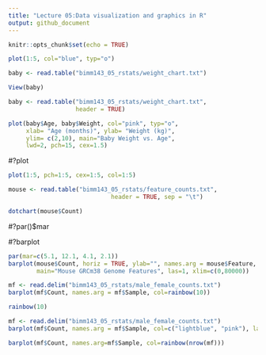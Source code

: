 ```yaml
---
title: "Lecture 05:Data visualization and graphics in R"
output: github_document
---
```


```r
knitr::opts_chunk$set(echo = TRUE)
```

```r
plot(1:5, col="blue", typ="o")
```

```r
baby <- read.table("bimm143_05_rstats/weight_chart.txt")
```

```r
View(baby)
```

```r
baby <- read.table("bimm143_05_rstats/weight_chart.txt", 
                   header = TRUE)
```

```r
plot(baby$Age, baby$Weight, col="pink", typ="o", 
     xlab= "Age (months)", ylab= "Weight (kg)",
     ylim= c(2,10), main="Baby Weight vs. Age",
     lwd=2, pch=15, cex=1.5)
```

#?plot

```r
plot(1:5, pch=1:5, cex=1:5, col=1:5)
```

```r
mouse <- read.table("bimm143_05_rstats/feature_counts.txt", 
                             header = TRUE, sep = "\t")
```

```r
dotchart(mouse$Count)
```

#?par()$mar

#?barplot
```r
par(mar=c(5.1, 12.1, 4.1, 2.1))
barplot(mouse$Count, horiz = TRUE, ylab="", names.arg = mouse$Feature, 
        main="Mouse GRCm38 Genome Features", las=1, xlim=c(0,80000))
```

```r
mf <- read.delim("bimm143_05_rstats/male_female_counts.txt")
barplot(mf$Count, names.arg = mf$Sample, col=rainbow(10))
```

```r
rainbow(10)
```

```r
mf <- read.delim("bimm143_05_rstats/male_female_counts.txt")
barplot(mf$Count, names.arg = mf$Sample, col=c("lightblue", "pink"), las=2)
```

```r
barplot(mf$Count, names.arg=mf$Sample, col=rainbow(nrow(mf)))
```

